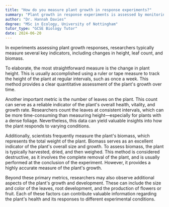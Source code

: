 ```yaml
---
title: "How do you measure plant growth in response experiments?"
summary: "Plant growth in response experiments is assessed by monitoring changes in height, leaf count, and biomass to evaluate the effects of various conditions on plant development."
author: "Dr. Hannah Davies"
degree: "MSc in Ecology, University of Nottingham"
tutor_type: "GCSE Biology Tutor"
date: 2024-06-20
---
```


In experiments assessing plant growth responses, researchers typically measure several key indicators, including changes in height, leaf count, and biomass.

To elaborate, the most straightforward measure is the change in plant height. This is usually accomplished using a ruler or tape measure to track the height of the plant at regular intervals, such as once a week. This method provides a clear quantitative assessment of the plant's growth over time.

Another important metric is the number of leaves on the plant. This count can serve as a reliable indicator of the plant's overall health, vitality, and growth rate. Researchers count the leaves at consistent intervals, which can be more time-consuming than measuring height—especially for plants with a dense foliage. Nevertheless, this data can yield valuable insights into how the plant responds to varying conditions.

Additionally, scientists frequently measure the plant's biomass, which represents the total weight of the plant. Biomass serves as an excellent indicator of the plant's overall size and growth. To assess biomass, the plant is typically harvested, dried, and then weighed. This method is considered destructive, as it involves the complete removal of the plant, and is usually performed at the conclusion of the experiment. However, it provides a highly accurate measure of the plant's growth.

Beyond these primary metrics, researchers may also observe additional aspects of the plant's growth and development. These can include the size and color of the leaves, root development, and the production of flowers or fruit. Each of these factors can contribute valuable information regarding the plant's health and its responses to different experimental conditions.
    